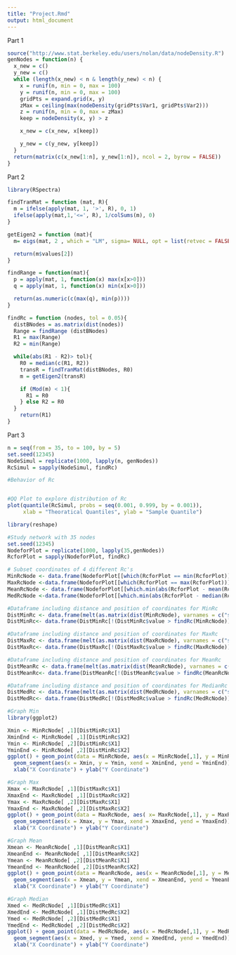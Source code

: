 ```yaml
---
title: "Project.Rmd"
output: html_document
---
```


Part 1

```r
source("http://www.stat.berkeley.edu/users/nolan/data/nodeDensity.R")
genNodes = function(n) {
  x_new = c()
  y_new = c()
  while (length(x_new) < n & length(y_new) < n) {
    x = runif(n, min = 0, max = 100)
    y = runif(n, min = 0, max = 100)
    gridPts = expand.grid(x, y)
    zMax = ceiling(max(nodeDensity(gridPts$Var1, gridPts$Var2)))
    z = runif(n, min = 0, max = zMax)
    keep = nodeDensity(x, y) > z

    x_new = c(x_new, x[keep])

    y_new = c(y_new, y[keep])
  }
  return(matrix(c(x_new[1:n], y_new[1:n]), ncol = 2, byrow = FALSE))
}
```


Part 2

```r

library(RSpectra)

findTranMat = function (mat, R){
  m = ifelse(apply(mat, 1, '>', R), 0, 1)
  ifelse(apply(mat,1,'<=', R), 1/colSums(m), 0)
}

getEigen2 = function (mat){
  m= eigs(mat, 2 , which = "LM", sigma= NULL, opt = list(retvec = FALSE))

  return(m$values[2])
}

findRange = function(mat){
  p = apply(mat, 1, function(x) max(x[x>0]))
  q = apply(mat, 1, function(x) min(x[x>0]))

  return(as.numeric(c(max(q), min(p))))
}

findRc = function (nodes, tol = 0.05){
  distBNodes = as.matrix(dist(nodes))
  Range = findRange (distBNodes)
  R1 = max(Range)
  R2 = min(Range)

  while(abs(R1 - R2)> tol){
    R0 = median(c(R1, R2))
    transR = findTranMat(distBNodes, R0)
    m = getEigen2(transR)

    if (Mod(m) < 1){
      R1 = R0
    } else R2 = R0
  }
    return(R1)
}
```


Part 3

```r

n = seq(from = 35, to = 100, by = 5)
set.seed(12345)
NodeSimul = replicate(1000, lapply(n, genNodes))
RcSimul = sapply(NodeSimul, findRc)

#Behavior of Rc


#QQ Plot to explore distribution of Rc
plot(quantile(RcSimul, probs = seq(0.001, 0.999, by = 0.001)),
     xlab = "Theoratical Quantiles", ylab = "Sample Quantile")
```


```r
library(reshape)

#Study network with 35 nodes
set.seed(12345)
NodeforPlot = replicate(1000, lapply(35,genNodes))
RcforPlot = sapply(NodeforPlot, findRc)

# Subset coordinates of 4 different Rc's
MinRcNode <- data.frame(NodeforPlot[[which(RcforPlot == min(RcforPlot))]])
MaxRcNode <-data.frame(NodeforPlot[[which(RcforPlot == max(RcforPlot))]])
MeanRcNode <- data.frame(NodeforPlot[[which.min(abs(RcforPlot - mean(RcforPlot)))]])
MedRcNode <-data.frame(NodeforPlot[[which.min(abs(RcforPlot - median(RcforPlot)))]])

#Dataframe including distance and position of coordinates for MinRc
DistMinRc <- data.frame(melt(as.matrix(dist(MinRcNode), varnames = c("start", "end"))))
DistMinRc<- data.frame(DistMinRc[!(DistMinRc$value > findRc(MinRcNode)),])

#Dataframe including distance and position of coordinates for MaxRc
DistMaxRc <- data.frame(melt(as.matrix(dist(MaxRcNode), varnames = c("start", "end"))))
DistMaxRc<- data.frame(DistMaxRc[!(DistMaxRc$value > findRc(MaxRcNode)),])

#Dataframe including distance and position of coordinates for MeanRc
DistMeanRc <- data.frame(melt(as.matrix(dist(MeanRcNode), varnames = c("start", "end"))))
DistMeanRc<- data.frame(DistMeanRc[!(DistMeanRc$value > findRc(MeanRcNode)),])

#Dataframe including distance and position of coordinates for MedianRc
DistMedRc <- data.frame(melt(as.matrix(dist(MedRcNode), varnames = c("start", "end"))))
DistMedRc<- data.frame(DistMedRc[!(DistMedRc$value > findRc(MedRcNode)),])

```

```r
#Graph Min
library(ggplot2)

Xmin <- MinRcNode[ ,1][DistMinRc$X1]
XminEnd <- MinRcNode[ ,1][DistMinRc$X2]
Ymin <- MinRcNode[ ,2][DistMinRc$X1]
YminEnd <- MinRcNode[ ,2][DistMinRc$X2]
ggplot() + geom_point(data = MinRcNode, aes(x = MinRcNode[,1], y = MinRcNode[,2])) + 
  geom_segment(aes(x = Xmin, y = Ymin, xend = XminEnd, yend = YminEnd)) +
  xlab("X Coordinate") + ylab("Y Coordinate")
```

```r
#Graph Max
Xmax <- MaxRcNode[ ,1][DistMaxRc$X1]
XmaxEnd <- MaxRcNode[ ,1][DistMaxRc$X2]
Ymax <- MaxRcNode[ ,2][DistMaxRc$X1]
YmaxEnd <- MaxRcNode[ ,2][DistMaxRc$X2]
ggplot() + geom_point(data = MaxRcNode, aes( x= MaxRcNode[,1], y = MaxRcNode[,2])) + 
  geom_segment(aes(x = Xmax, y = Ymax, xend = XmaxEnd, yend = YmaxEnd))+
  xlab("X Coordinate") + ylab("Y Coordinate")
```

```r
#Graph Mean
Xmean <- MeanRcNode[ ,1][DistMeanRc$X1]
XmeanEnd <- MeanRcNode[ ,1][DistMeanRc$X2]
Ymean <- MeanRcNode[ ,2][DistMeanRc$X1]
YmeanEnd <- MeanRcNode[ ,2][DistMeanRc$X2]
ggplot() + geom_point(data = MeanRcNode, aes(x = MeanRcNode[,1], y = MeanRcNode[,2])) + 
  geom_segment(aes(x = Xmean, y = Ymean, xend = XmeanEnd, yend = YmeanEnd))+
  xlab("X Coordinate") + ylab("Y Coordinate")
```

```r
#Graph Median
Xmed <- MedRcNode[ ,1][DistMedRc$X1]
XmedEnd <- MedRcNode[ ,1][DistMedRc$X2]
Ymed <- MedRcNode[ ,2][DistMedRc$X1]
YmedEnd <- MedRcNode[ ,2][DistMedRc$X2]
ggplot() + geom_point(data = MedRcNode, aes(x = MedRcNode[,1], y = MedRcNode[,2])) + 
  geom_segment(aes(x = Xmed, y = Ymed, xend = XmedEnd, yend = YmedEnd))+
  xlab("X Coordinate") + ylab("Y Coordinate")

```

